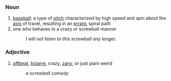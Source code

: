 === Noun ===
#[[baseball]]: a type of [[pitch]] characterized by high speed and spin about the [[axis]] of travel, resulting in an [[erratic]] spiral path
# one who behaves in a crazy or screwball manner
#: ''I will not listen to this screwball any longer.''

=== Adjective === 
#[[offbeat]], [[bizarre]], crazy, [[zany]], or just plain weird
#: ''a screwball comedy''
